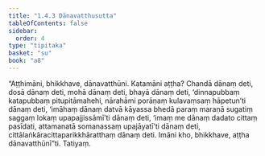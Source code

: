 ```yaml
---
title: "1.4.3 Dānavatthusutta"
tableOfContents: false
sidebar:
  order: 4
type: "tipitaka"
basket: "su"
book: "a8"
---
```



<DynamicBreadcrumb />

<Division number="33" book="a8" bookNo="17" page="69">

<Paragraph number="326" book="a8">
“Aṭṭhimāni, bhikkhave, dānavatthūni. Katamāni aṭṭha? Chandā dānaṃ deti, dosā dānaṃ deti, mohā dānaṃ deti, bhayā dānaṃ deti, ‘dinnapubbaṃ katapubbaṃ pitupitāmahehi, nārahāmi porāṇaṃ kulavaṃsaṃ hāpetun’ti dānaṃ deti, ‘imāhaṃ dānaṃ datvā kāyassa bhedā paraṃ maraṇā sugatiṃ saggaṃ lokaṃ upapajjissāmī’ti dānaṃ deti, ‘imaṃ me dānaṃ dadato cittaṃ pasīdati, attamanatā somanassaṃ upajāyatī’ti dānaṃ deti, cittālaṅkāracittaparikkhāratthaṃ dānaṃ deti. Imāni kho, bhikkhave, aṭṭha dānavatthūnī”ti.

</Paragraph>
</Division>

<Paragraph number="327" type="center" book="a8">
Tatiyaṃ.
</Paragraph>
